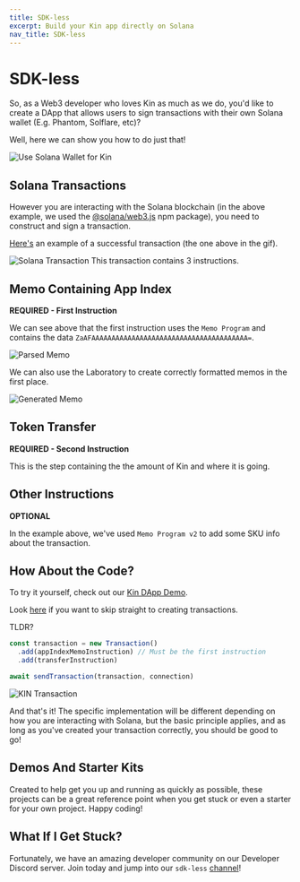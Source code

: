 ```yaml
---
title: SDK-less
excerpt: Build your Kin app directly on Solana
nav_title: SDK-less
---
```


# SDK-less

So, as a Web3 developer who loves Kin as much as we do, you'd like to create a DApp that allows users to sign transactions with their own Solana wallet (E.g. Phantom, Solflare, etc)?

Well, here we can show you how to do just that!

![Use Solana Wallet for Kin](/images/sdk-less/SDKless-01-intro.gif)

## Solana Transactions

However you are interacting with the Solana blockchain (in the above example, we used the [@solana/web3.js](https://www.npmjs.com/package/@solana/web3.js/v/0.30.8) npm package), you need to construct and sign a transaction.

[Here's](https://explorer.solana.com/tx/5hFUXXZeHsUhsd1B5B4r5WSp3gbNRn9nnjG54S1CawHj3XT9rzWCxiD2GoCMrkC1pPFMJ3ezjujF9FAZZnY2Fq2j) an example of a successful transaction (the one above in the gif).

![Solana Transaction](/images/sdk-less/SDKless-02-transactionInstructions.png)
This transaction contains 3 instructions.

## Memo Containing App Index

**REQUIRED - First Instruction**

We can see above that the first instruction uses the `Memo Program` and contains the data `ZaAFAAAAAAAAAAAAAAAAAAAAAAAAAAAAAAAAAAAAAAA=`.

![Parsed Memo](/images/sdk-less/SDKless-03-parse-memo.png)

We can also use the Laboratory to create correctly formatted memos in the first place.

![Generated Memo](/images/sdk-less/SDKless-04-create-memo.png)

## Token Transfer

**REQUIRED - Second Instruction**

This is the step containing the the amount of Kin and where it is going.

## Other Instructions

**OPTIONAL**

In the example above, we've used `Memo Program v2` to add some SKU info about the transaction.

## How About the Code?

To try it yourself, check out our [Kin DApp Demo](https://github.com/kinnytips/kin-dapp-demo).

Look [here](https://github.com/kinnytips/kin-dapp-demo/blob/master/src/helpers/SDKless/handleSendKin.ts) if you want to skip straight to creating transactions.

TLDR?

```js
const transaction = new Transaction()
  .add(appIndexMemoInstruction) // Must be the first instruction
  .add(transferInstruction)

await sendTransaction(transaction, connection)
```

![KIN Transaction](/images/sdk-less/SDKless-06-transaction-dev-portal.png)

And that's it! The specific implementation will be different depending on how you are interacting with Solana, but the basic principle applies, and as long as you've created your transaction correctly, you should be good to go!

## Demos And Starter Kits

Created to help get you up and running as quickly as possible, these projects can be a great reference point when you get stuck or even a starter for your own project. Happy coding!

<div className="mt-8 grid gap-6 md:grid-cols-2">
  <NavCard
    title="Kin SDK-less DApp Demo"
    subtitle="A lightweight web-based implementation of Kin SDK-less with a fully functional Next.js based interface."
    icon="github"
    link={{ url: 'https://github.com/kin-starters/kin-dapp-sdk-less', label: 'Have a look' }}
  />
  <NavCard
    title="Kinetic Playground"
    subtitle="A multi-functional Kin Front-End that allows you to connect to a Kinetic Server or carry out Web-based transactions via our Kinetic Typescript SDK or SDK-less."
    icon="github"
    link={{ url: 'https://github.com/kin-starters/kinetic-playground', label: 'Have a look' }}
  />
</div>

## What If I Get Stuck?

Fortunately, we have an amazing developer community on our Developer Discord server. Join today and jump into our `sdk-less` [channel](https://discord.com/channels/808859554997469244/946095829205266533)!

<Help />
